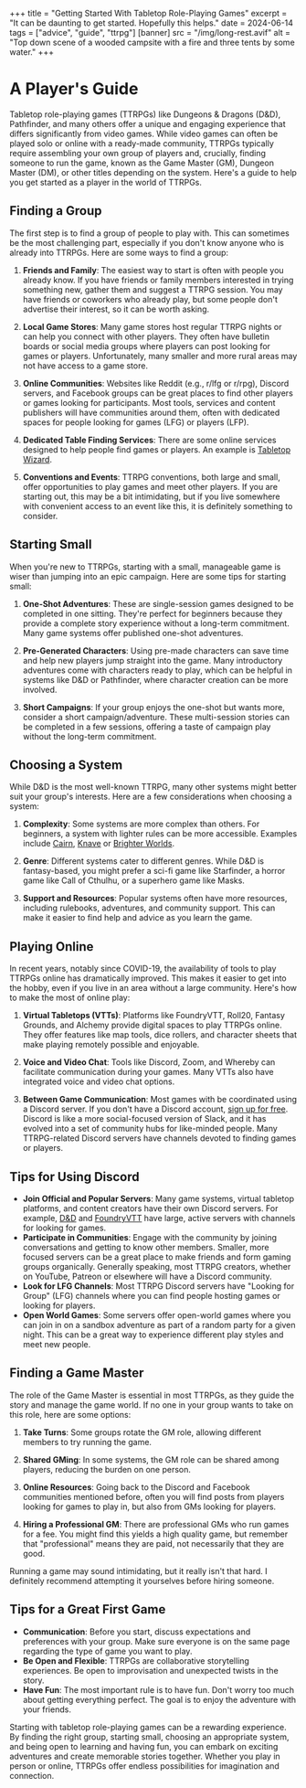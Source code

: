 +++
title = "Getting Started With Tabletop Role-Playing Games"
excerpt = "It can be daunting to get started. Hopefully this helps."
date = 2024-06-14
tags = ["advice", "guide", "ttrpg"]
[banner]
src = "/img/long-rest.avif"
alt = "Top down scene of a wooded campsite with a fire and three tents by some water."
+++

# A Player's Guide

Tabletop role-playing games (TTRPGs) like Dungeons & Dragons (D&D), Pathfinder, and many others offer a unique and engaging experience that differs significantly from video games. While video games can often be played solo or online with a ready-made community, TTRPGs typically require assembling your own group of players and, crucially, finding someone to run the game, known as the Game Master (GM), Dungeon Master (DM), or other titles depending on the system. Here's a guide to help you get started as a player in the world of TTRPGs.

## Finding a Group
The first step is to find a group of people to play with. This can sometimes be the most challenging part, especially if you don't know anyone who is already into TTRPGs. Here are some ways to find a group:

1. **Friends and Family**: The easiest way to start is often with people you already know. If you have friends or family members interested in trying something new, gather them and suggest a TTRPG session. You may have friends or coworkers who already play, but some people don't advertise their interest, so it can be worth asking.

2. **Local Game Stores**: Many game stores host regular TTRPG nights or can help you connect with other players. They often have bulletin boards or social media groups where players can post looking for games or players. Unfortunately, many smaller and more rural areas may not have access to a game store.

3. **Online Communities**: Websites like Reddit (e.g., r/lfg or r/rpg), Discord servers, and Facebook groups can be great places to find other players or games looking for participants. Most tools, services and content publishers will have communities around them, often with dedicated spaces for people looking for games (LFG) or players (LFP).

4. **Dedicated Table Finding Services**: There are some online services designed to help people find games or players. An example is [Tabletop Wizard](https://www.rpgtablefinder.com/).

5. **Conventions and Events**: TTRPG conventions, both large and small, offer opportunities to play games and meet other players. If you are starting out, this may be a bit intimidating, but if you live somewhere with convenient access to an event like this, it is definitely something to consider.

## Starting Small
When you're new to TTRPGs, starting with a small, manageable game is wiser than jumping into an epic campaign. Here are some tips for starting small:

1. **One-Shot Adventures**: These are single-session games designed to be completed in one sitting. They're perfect for beginners because they provide a complete story experience without a long-term commitment. Many game systems offer published one-shot adventures.

2. **Pre-Generated Characters**: Using pre-made characters can save time and help new players jump straight into the game. Many introductory adventures come with characters ready to play, which can be helpful in systems like D&D or Pathfinder, where character creation can be more involved.

3. **Short Campaigns**: If your group enjoys the one-shot but wants more, consider a short campaign/adventure. These multi-session stories can be completed in a few sessions, offering a taste of campaign play without the long-term commitment.

## Choosing a System
While D&D is the most well-known TTRPG, many other systems might better suit your group's interests. Here are a few considerations when choosing a system:

1. **Complexity**: Some systems are more complex than others. For beginners, a system with lighter rules can be more accessible. Examples include [Cairn](https://cairnrpg.com/), [Knave](https://questingblog.com/knave-2e/) or [Brighter Worlds](https://www.brighterworldsrpg.com/).

2. **Genre**: Different systems cater to different genres. While D&D is fantasy-based, you might prefer a sci-fi game like Starfinder, a horror game like Call of Cthulhu, or a superhero game like Masks.

3. **Support and Resources**: Popular systems often have more resources, including rulebooks, adventures, and community support. This can make it easier to find help and advice as you learn the game.

## Playing Online
In recent years, notably since COVID-19, the availability of tools to play TTRPGs online has dramatically improved. This makes it easier to get into the hobby, even if you live in an area without a large community. Here's how to make the most of online play:

1. **Virtual Tabletops (VTTs)**: Platforms like FoundryVTT, Roll20, Fantasy Grounds, and Alchemy provide digital spaces to play TTRPGs online. They offer features like map tools, dice rollers, and character sheets that make playing remotely possible and enjoyable.

2. **Voice and Video Chat**: Tools like Discord, Zoom, and Whereby can facilitate communication during your games. Many VTTs also have integrated voice and video chat options.

3. **Between Game Communication**: Most games with be coordinated using a Discord server. If you don't have a Discord account, [sign up for free](https://discord.com/). Discord is like a more social-focused version of Slack, and it has evolved into a set of community hubs for like-minded people. Many TTRPG-related Discord servers have channels devoted to finding games or players.

## Tips for Using Discord
- **Join Official and Popular Servers**: Many game systems, virtual tabletop platforms, and content creators have their own Discord servers. For example, [D&D](https://discord.gg/dnd) and [FoundryVTT](https://discord.gg/foundryvtt) have large, active servers with channels for looking for games.
- **Participate in Communities**: Engage with the community by joining conversations and getting to know other members. Smaller, more focused servers can be a great place to make friends and form gaming groups organically. Generally speaking, most TTRPG creators, whether on YouTube, Patreon or elsewhere will have a Discord community.
- **Look for LFG Channels**: Most TTRPG Discord servers have "Looking for Group" (LFG) channels where you can find people hosting games or looking for players.
- **Open World Games**: Some servers offer open-world games where you can join in on a sandbox adventure as part of a random party for a given night. This can be a great way to experience different play styles and meet new people.

## Finding a Game Master
The role of the Game Master is essential in most TTRPGs, as they guide the story and manage the game world. If no one in your group wants to take on this role, here are some options:

1. **Take Turns**: Some groups rotate the GM role, allowing different members to try running the game.

2. **Shared GMing**: In some systems, the GM role can be shared among players, reducing the burden on one person.

3. **Online Resources**: Going back to the Discord and Facebook communities mentioned before, often you will find posts from players looking for games to play in, but also from GMs looking for players.

4. **Hiring a Professional GM**: There are professional GMs who run games for a fee. You might find this yields a high quality game, but remember that "professional" means they are paid, not necessarily that they are good.

Running a game may sound intimidating, but it really isn't that hard. I definitely recommend attempting it yourselves before hiring someone.

## Tips for a Great First Game
- **Communication**: Before you start, discuss expectations and preferences with your group. Make sure everyone is on the same page regarding the type of game you want to play.
- **Be Open and Flexible**: TTRPGs are collaborative storytelling experiences. Be open to improvisation and unexpected twists in the story.
- **Have Fun**: The most important rule is to have fun. Don't worry too much about getting everything perfect. The goal is to enjoy the adventure with your friends.

Starting with tabletop role-playing games can be a rewarding experience. By finding the right group, starting small, choosing an appropriate system, and being open to learning and having fun, you can embark on exciting adventures and create memorable stories together. Whether you play in person or online, TTRPGs offer endless possibilities for imagination and connection.
